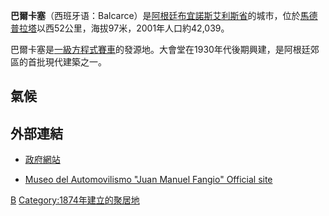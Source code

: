 '''巴爾卡塞'''（西班牙语：Balcarce）是[[阿根廷|阿根廷]][[布宜諾斯艾利斯省|布宜諾斯艾利斯省]]的城市，位於[[馬德普拉塔|馬德普拉塔]]以西52公里，海拔97米，2001年人口約42,039。

巴爾卡塞是[[一級方程式賽車|一級方程式賽車]]的發源地。大會堂在1930年代後期興建，是阿根廷郊區的首批現代建築之一。

==氣候==
{{Infobox Weather 
|metric_first=yes
|single_line=yes
|location = 巴爾卡塞

|Jan_Hi_°C = 25.8
|Feb_Hi_°C = 22.2
|Mar_Hi_°C = 18.6
|Apr_Hi_°C = 13.5
|May_Hi_°C = 9.7
|Jun_Hi_°C = 7.0
|Jul_Hi_°C = 6.6
|Aug_Hi_°C = 8.9
|Sep_Hi_°C = 13.4
|Oct_Hi_°C = 16.8
|Nov_Hi_°C = 20.5
|Dec_Hi_°C = 25.5

|Jan_Lo_°C = 15.0
|Feb_Lo_°C = 13.6
|Mar_Lo_°C = 9.9
|Apr_Lo_°C = 6.7
|May_Lo_°C = 3.6
|Jun_Lo_°C = 0.5
|Jul_Lo_°C = 0.4
|Aug_Lo_°C = 1.6
|Sep_Lo_°C = 4.8
|Oct_Lo_°C = 8.4
|Nov_Lo_°C = 11.9
|Dec_Lo_°C = 15.2

|Jan_Precip_mm = 84.7
|Feb_Precip_mm = 85.5
|Mar_Precip_mm = 76.8
|Apr_Precip_mm = 67.4
|May_Precip_mm = 51.6
|Jun_Precip_mm = 29.9
|Jul_Precip_mm = 32.3
|Aug_Precip_mm = 45.5
|Sep_Precip_mm = 75.8
|Oct_Precip_mm = 97.1
|Nov_Precip_mm = 96.5
|Dec_Precip_mm = 99.9

|source = 阿根廷國家氣象台
|accessdate = 2007
}}

==外部連結==
*{{es}} [https://web.archive.org/web/20060613095544/http://www.balcarce.gov.ar/ 政府網站]
*{{es}}  [http://www.museofangio.com Museo del Automovilismo "Juan Manuel Fangio" Official site] {{Wayback|url=http://www.museofangio.com/ |date=20150812050545 }}

{{coord|37|50|44|S|58|15|28|W|display=title}}

[[Category:布宜諾斯艾利斯省城市|B]]
[[Category:1874年建立的聚居地|Category:1874年建立的聚居地]]